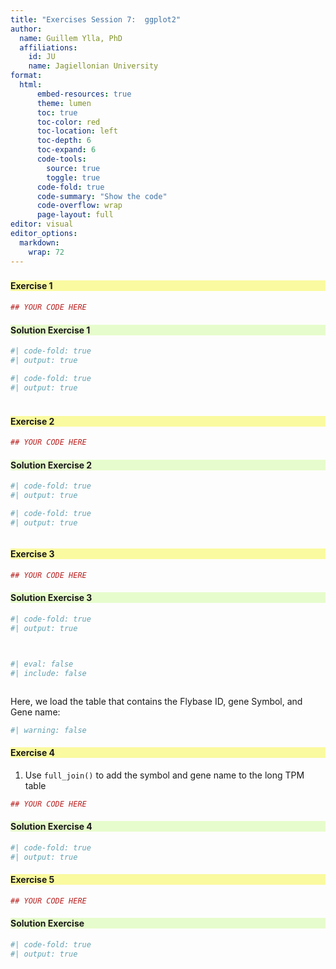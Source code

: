 ```yaml
---
title: "Exercises Session 7:  ggplot2"
author:
  name: Guillem Ylla, PhD
  affiliations:
    id: JU
    name: Jagiellonian University
format: 
  html:
      embed-resources: true
      theme: lumen
      toc: true
      toc-color: red
      toc-location: left
      toc-depth: 6
      toc-expand: 6
      code-tools:
        source: true
        toggle: true
      code-fold: true
      code-summary: "Show the code"
      code-overflow: wrap
      page-layout: full
editor: visual
editor_options: 
  markdown: 
    wrap: 72
---
```


### 

#### Exercise 1 {style="background-color: #fafaa0"}

```r
## YOUR CODE HERE

```

#### Solution Exercise 1 {#sec-solution-exercise-1 style="background-color: #e7fccc"}

```r
#| code-fold: true
#| output: true


```

```r
#| code-fold: true
#| output: true



```

### 

#### Exercise 2 {style="background-color: #fafaa0"}

```r
## YOUR CODE HERE

```

#### Solution Exercise 2 {#sec-solution-exercise style="background-color: #e7fccc"}

```r
#| code-fold: true
#| output: true


```

```r
#| code-fold: true
#| output: true



```

#### Exercise 3 {style="background-color: #fafaa0"}

```r
## YOUR CODE HERE

```

#### Solution Exercise 3 {style="background-color: #e7fccc"}

```r
#| code-fold: true
#| output: true




```

```r
#| eval: false
#| include: false



```

Here, we load the table that contains the Flybase ID, gene Symbol, and
Gene name:

```r
#| warning: false


```

#### Exercise 4 {style="background-color: #fafaa0"}

1.  Use `full_join()` to add the symbol and gene name to the long TPM
    table

```r
## YOUR CODE HERE

```

#### Solution Exercise 4 {style="background-color: #e7fccc"}

```r
#| code-fold: true
#| output: true

```

#### Exercise 5 {style="background-color: #fafaa0"}

```r
## YOUR CODE HERE

```

#### Solution Exercise {style="background-color: #e7fccc"}

```r
#| code-fold: true
#| output: true


```
